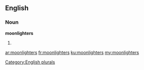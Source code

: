 ==English==

===Noun===
'''moonlighters'''

# {{plural of|[[moonlighter]]}}

[[Category:English plurals]]

[[ar:moonlighters]]
[[fr:moonlighters]]
[[ku:moonlighters]]
[[my:moonlighters]]